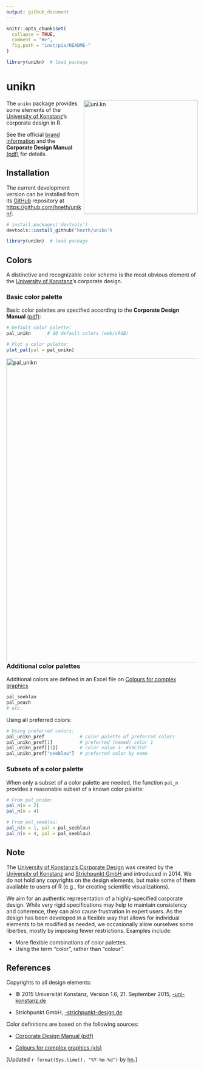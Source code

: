 ```yaml
---
output: github_document
---
```


<!-- README.md is generated from README.Rmd. Please edit THIS (Rmd) file. -->

```r
knitr::opts_chunk$set(
  collapse = TRUE,
  comment = "#>",
  fig.path = "inst/pix/README-"
)

library(unikn)  # load package
```

# unikn

<!-- uni.kn logo and link: -->  
<!-- ![](./inst/pix/logo.svg) --> 
<a href="https://www.uni.kn/">
<img src = "./inst/pix/logo_min.png" alt = "uni.kn" width = "300px" align = "right" style = "width: 300px; float: right; border:30;"/>
</a>

The `unikn` package provides some elements of the [University of Konstanz](https://www.uni-konstanz.de/)'s corporate design in R.

See the official [brand information](https://www.uni-konstanz.de/en/university/news-and-media/create-online-and-print-media/corporate-design/) and the 
**Corporate Design Manual** [(pdf)](https://www.uni-konstanz.de/typo3temp/secure_downloads/57014/0/0143c03b80bd1fa99843c8f8686f806305928078/UKN_CD_Manual_150921.pdf) for details. 


## Installation

The current development version can be installed from its [GitHub](https://github.com) repository at <https://github.com/hneth/unikn/>: 

```r
# install.packages('devtools')
devtools::install_github('hneth/unikn')

library(unikn)  # load package
```


## Colors

A distinctive and recognizable color scheme is the most obvious element of the [University of Konstanz](https://www.uni-konstanz.de/)'s corporate design.

### Basic color palette

Basic color palettes are specified according to the **Corporate Design Manual** [(pdf)](https://www.uni-konstanz.de/typo3temp/secure_downloads/57014/0/0143c03b80bd1fa99843c8f8686f806305928078/UKN_CD_Manual_150921.pdf):

```r
# Default color palette:
pal_unikn      # 10 default colors (web/sRGB)

# Plot a color palette:
plot_pal(pal = pal_unikn)
```

<img src = "./inst/pix/pal_unikn.png" width = "800px" align = "left" alt = "pal_unikn" style = "width: 800px; border:10;"/>

### Additional color palettes

Additional colors are defined in an Excel file on [Colours for complex graphics](https://www.uni-konstanz.de/en/university/news-and-media/create-online-and-print-media/corporate-design/colours-for-complex-graphics/)

```r
pal_seeblau
pal_peach
# etc.
```

Using all preferred colors:

```r
# Using preferred colors:
pal_unikn_pref             # color palette of preferred colors
pal_unikn_pref[1]          # preferred (named) color 1
pal_unikn_pref[[1]]        # color value 1: #59C7EB"
pal_unikn_pref["seeblau"]  # preferred color by name
```

### Subsets of a color palette

When only a subset of a color palette are needed, the function `pal_n` provides a reasonable subset of a known color palette:

```r
# From pal_unikn:
pal_n(n = 2)
pal_n(n = 4)

# From pal_seeblau:
pal_n(n = 1, pal = pal_seeblau)
pal_n(n = 4, pal = pal_seeblau)
```


## Note

The [University of Konstanz’s Corporate Design](https://www.uni-konstanz.de/en/university/news-and-media/create-online-and-print-media/corporate-design/the-university-of-konstanzs-corporate-design/) was created by the [University of Konstanz](http://www.uni-konstanz.de) and [Strichpunkt GmbH](https://www.strichpunkt-design.de/) and introduced in 2014. We do not hold any copyrights on the design elements, but make some of them available to users of R (e.g., for creating scientific visualizations). 

We aim for an authentic representation of a highly-specified corporate design. While very rigid specifications may help to maintain consistency and coherence, they can also cause frustration in expert users. As the design has been developed in a flexible way that allows for individual elements to be modified as needed, we occasionally allow ourselves some liberties, mostly by imposing fewer restrictions. Examples include: 

- More flexible combinations of color palettes. 
- Using the term "color", rather than "colour".


## References

Copyrights to all design elements:

- © 2015 Universität Konstanz, Version 1.6, 21. September 2015, [-uni-konstanz.de](https://www.uni-konstanz.de)

- Strichpunkt GmbH, [-strichpunkt-design.de](https://www.strichpunkt-design.de/)

Color definitions are based on the following sources:

- [Corporate Design Manual (pdf)](https://www.uni-konstanz.de/typo3temp/secure_downloads/57014/0/0143c03b80bd1fa99843c8f8686f806305928078/UKN_CD_Manual_150921.pdf)

- [Colours for complex graphics (xls)](https://www.uni-konstanz.de/en/university/news-and-media/create-online-and-print-media/corporate-design/colours-for-complex-graphics/)


<!-- Update: -->

[Updated `r format(Sys.time(), "%Y-%m-%d")` by [hn](https://neth.de).]  

<!-- eof. -->
